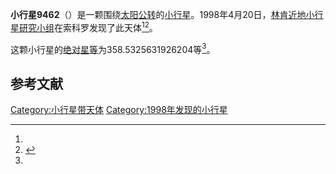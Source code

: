 {{Infobox planet
| bgcolour = #FFFFC0
| name = 9462
| symbol = 
| image = 
| caption = 
| discovery = yes
| discovery_ref = 
| discoverer = [[林肯近地小行星研究小组|林肯近地小行星研究小组]]
| discovery_site = [[索科罗|索科罗]] 
| discovered = 1998年4月20日
| designations = yes
| mp_name = 
| named_after = 
| alt_names = 1998 HC37/ 1984 PC / 1988 VV2
| mp_category = [[主带小行星|主带小行星]]
| orbit_ref = <ref name="a">[http://ssd.jpl.nasa.gov/sbdb.cgi?sstr=9462 9462] {{Wayback|url=http://ssd.jpl.nasa.gov/sbdb.cgi?sstr=9462 |date=20210816002229 }}，小行星數據庫瀏覽器（JPL Small-Body Database Browser）－[[美国国家航空航天局|美国国家航空航天局]]喷气推进实验室</ref>
| epoch = 2456400.5 (2013年4月18日更新)
| aphelion = {{convert|2.90132684319398|AU|km|3|abbr=on|lk=out}}
| perihelion = {{convert|1.852340638728291|AU|km|3|abbr=on}}
| semimajor = {{convert|2.376833740961136|AU|km|3|abbr=on}}
| eccentricity = 0.220668822
| period = 1338.432991 [[日|日]]<br />3.66[[儒略年|儒略年]]
| avg_speed = 
| inclination = 1.572673071264696
| asc_node = 323.1446562588947
| mean_anomaly = 
| arg_peri = 358.5325631926204
| satellites = 
| physical_characteristics = yes
| dimensions = 
| mass = 
| density = 
| surface_grav = 
| escape_velocity = 
| sidereal_day = 
| axial_tilt = 
| pole_ecliptic_lat = 
| pole_ecliptic_lon = 
| albedo = 
| temperatures= 
| temp_name1 = 
| mean_temp_1 = 
| max_temp_1 = 
| temp_name2 = 
| max_temp_2 = 
| spectral_type = 
| abs_magnitude = 358.5325631926204
}}

'''小行星9462'''（{{lang-en|9462}}）是一颗围绕[[太阳|太阳]][[公转|公转]]的[[小行星|小行星]]。1998年4月20日，[[林肯近地小行星研究小组|林肯近地小行星研究小组]]在索科罗发现了此天体<ref name="a" /><ref>{{cite news|title=小行星列表|url=http://cfa-www.harvard.edu/iau/lists/NumberedMPs.txt|accessdate=2013-07-08|newspaper=哈佛大学|archive-date=2008-05-17|archive-url=https://web.archive.org/web/20080517010638/http://cfa-www.harvard.edu/iau/lists/NumberedMPs.txt|dead-url=no}}</ref>。

这颗小行星的[[绝对星等|绝对星等]]为358.5325631926204等<ref name="a" />。

==参考文献==
{{reflist}}
{{Minor Planet Number|[[小行星9461|小行星9461]]|[[小行星9463|小行星9463]]}}

{{小天体}}

[[Category:小行星带天体|Category:小行星带天体]]
[[Category:1998年发现的小行星|Category:1998年发现的小行星]]

{{asteroid-stub}}